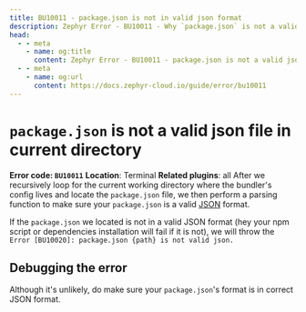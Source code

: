 ```yaml
---
title: BU10011 - package.json is not in valid json format
description: Zephyr Error - BU10011 - Why `package.json` is not a valid json file in current context or directory will cause error and how to trouble shoot it.
head: 
  - - meta
    - name: og:title
      content: Zephyr Error - BU10011 - package.json is not a valid json file
  - - meta
    - name: og:url 
      content: https://docs.zephyr-cloud.io/guide/error/bu10011
---
```


# `package.json` is not a valid json file in current directory 

**Error code: `BU10011`**
**Location**: Terminal 
**Related plugins**: all
After we recursively loop for the current working directory where the bundler's config lives and locate the `package.json` file, we then perform a parsing function to make sure your `package.json` is a valid [JSON](https://www.json.org/json-en.html) format. 

If the `package.json` we located is not in a valid JSON format (hey your npm script or dependencies installation will fail if it is not), we will throw the `Error [BU10020]: package.json {path} is not valid json.`


## Debugging the error 

Although it's unlikely, do make sure your `package.json`'s format is in correct JSON format. 



